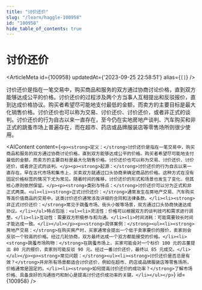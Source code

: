 ```yaml
---
title: "讨价还价"
slug: "/learn/haggle-100958"
id: "100958"
hide_table_of_contents: true
---
```



# 讨价还价

<ArticleMeta id={100958} updatedAt={'2023-09-25 22:58:51'} alias={`[]`} />
<div className='border-solid border-b border-t-0 my-4 border-[var(--ifm-color-gray-300)]' />

讨价还价是指在一笔交易中，购买商品和服务的双方通过协商讨论价格，直到双方能够达成公平的价格。讨价还价的过程涉及两个方当事人互相提出和反驳报价，直到达成价格协议。购买者希望尽可能地支付最低的金额，而卖方的主要目标是最大化销售价格。讨价还价也可以称为交易、讨价还价、讨价还价，或者非正式的谈判。讨价还价的行为自古以来一直存在，至今仍在实地房地产谈判、汽车购买和非正式的跳蚤市场上普遍存在，而在超市、药店或品牌服装店等零售场所则很少使用。

<AIContent content={`<p><strong>定义：</strong>讨价还价是指在一笔交易中，购买商品和服务的双方通过协商讨论价格，直到双方能够达成公平的价格。购买者希望尽可能地支付最低的金额，而卖方的主要目标是最大化销售价格。讨价还价也可以称为交易、讨价还价、讨价还价，或者非正式的谈判。</p><p><strong>起源：</strong>讨价还价的行为自古以来一直存在。早在古代市场和集市上，买卖双方就通过口头协商来确定商品的价格。这种方式在没有固定价格标签的情况下尤为常见。随着时间的推移，讨价还价的形式和场景也发生了变化，但其核心原则依然保留。</p><p><strong>类别与特点：</strong>讨价还价可以分为正式和非正式两类。<ul><li><strong>正式讨价还价：</strong>通常发生在房地产交易、汽车购买等高价值商品的交易中。这类讨价还价通常涉及详细的合同和法律条款。</li><li><strong>非正式讨价还价：</strong>常见于跳蚤市场、街头小贩等场景，双方通过口头协商快速达成协议。</li></ul>特点包括：<ul><li>灵活性：价格可以根据双方的谈判技巧和需求进行调整。</li><li>互动性：需要双方积极参与和沟通。</li><li>时间消耗：可能需要较长时间才能达成一致。</li></ul></p><p><strong>具体案例：</strong><ul><li><strong>房地产交易：</strong>在购买房产时，买家通常会提出一个低于卖家要价的报价，卖家则会反驳一个较高的价格。经过几轮协商，双方最终达成一个双方都能接受的价格。</li><li><strong>跳蚤市场购物：</strong>在跳蚤市场上，买家可能会对一个标价 100 元的古董提出 80 元的报价，卖家则可能反驳 90 元。经过一番讨价还价，最终以 85 元成交。</li></ul></p><p><strong>常见问题：</strong><ul><li><strong>讨价还价是否总是有效？</strong>并非所有场景都适合讨价还价，例如在超市、药店或品牌服装店等零售场所，价格通常是固定的。</li><li><strong>如何提高讨价还价的成功率？</strong>了解市场价格、具备良好的沟通技巧和耐心是提高讨价还价成功率的关键。</li></ul></p>`} id={100958} />
